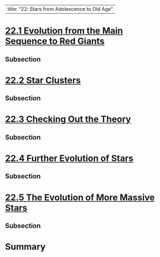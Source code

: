 
---
title: "22: Stars from Adolescence to Old Age"
---


# [22.1 Evolution from the Main Sequence to Red Giants](https://openstax.org/books/astronomy-2e/pages/22-1-evolution-from-the-main-sequence-to-red-giants)

## Subsection 

# [22.2 Star Clusters](https://openstax.org/books/astronomy-2e/pages/22-2-star-clusters)

## Subsection 

# [22.3 Checking Out the Theory](https://openstax.org/books/astronomy-2e/pages/22-3-checking-out-the-theory)

## Subsection 

# [22.4 Further Evolution of Stars](https://openstax.org/books/astronomy-2e/pages/22-4-further-evolution-of-stars)

## Subsection 

# [22.5 The Evolution of More Massive Stars](https://openstax.org/books/astronomy-2e/pages/22-5-the-evolution-of-more-massive-stars)

## Subsection 

# Summary
